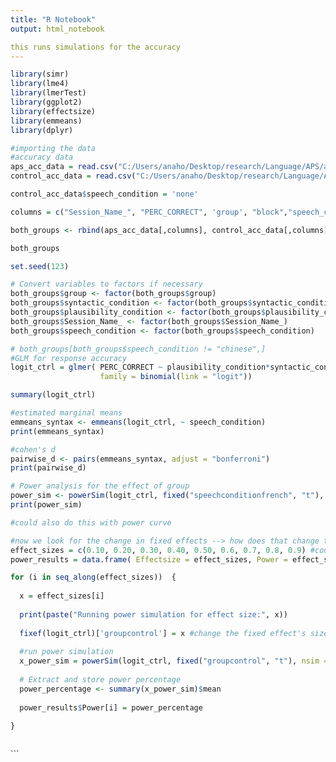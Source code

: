 ---
title: "R Notebook"
output: html_notebook

this runs simulations for the accuracy
---
```{r}
library(simr) 
library(lme4)
library(lmerTest)
library(ggplot2)
library(effectsize)
library(emmeans)
library(dplyr)
```

```{r}
#importing the data
#accuracy data
aps_acc_data = read.csv("C:/Users/anaho/Desktop/research/Language/APS/analysis/Data/CORR_summary_clean_french_online_apsData_formatted.csv", fileEncoding='latin1')
control_acc_data = read.csv("C:/Users/anaho/Desktop/research/Language/APS/analysis/Data/CORR_summary_clean_french_online_silentData_formatted.csv", fileEncoding='latin1')

control_acc_data$speech_condition = 'none'

columns = c("Session_Name_", "PERC_CORRECT", 'group', "block","speech_condition", "plausibility_condition", "syntactic_condition")

both_groups <- rbind(aps_acc_data[,columns], control_acc_data[,columns])

both_groups

```

```{r}
set.seed(123)

# Convert variables to factors if necessary
both_groups$group <- factor(both_groups$group)
both_groups$syntactic_condition <- factor(both_groups$syntactic_condition)
both_groups$plausibility_condition <- factor(both_groups$plausibility_condition)
both_groups$Session_Name_ <- factor(both_groups$Session_Name_)
both_groups$speech_condition <- factor(both_groups$speech_condition)
```



```{r}
# both_groups[both_groups$speech_condition != "chinese",]
#GLM for response accuracy
logit_ctrl = glmer( PERC_CORRECT ~ plausibility_condition*syntactic_condition*block*group + (1 | Session_Name_) , data = both_groups,
                    family = binomial(link = "logit"))

summary(logit_ctrl)
```


```{r}
#estimated marginal means
emmeans_syntax <- emmeans(logit_ctrl, ~ speech_condition)
print(emmeans_syntax)

#cohen's d 
pairwise_d <- pairs(emmeans_syntax, adjust = "bonferroni")
print(pairwise_d)

# Power analysis for the effect of group
power_sim <- powerSim(logit_ctrl, fixed("speechconditionfrench", "t"), nsim = 1000)
print(power_sim) 
```


```{r}
#could also do this with power curve

#now we look for the change in fixed effects --> how does that change the power
effect_sizes = c(0.10, 0.20, 0.30, 0.40, 0.50, 0.6, 0.7, 0.8, 0.9) #could add more if necessary
power_results = data.frame( Effectsize = effect_sizes, Power = effect_sizes*0)

for (i in seq_along(effect_sizes))  {
  
  x = effect_sizes[i]
  
  print(paste("Running power simulation for effect size:", x))
  
  fixef(logit_ctrl)['groupcontrol'] = x #change the fixed effect's size of group
  
  #run power simulation
  x_power_sim = powerSim(logit_ctrl, fixed("groupcontrol", "t"), nsim = 100)
  
  # Extract and store power percentage
  power_percentage <- summary(x_power_sim)$mean
  
  power_results$Power[i] = power_percentage
  
}
```


```{r}

```


```


